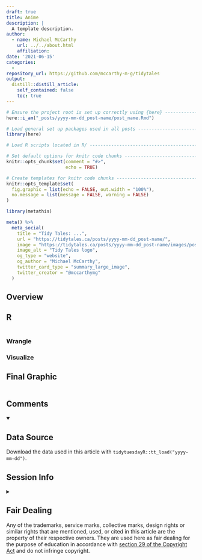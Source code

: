 ```yaml
---
draft: true
title: Anime
description: |
  A template description.
author:
  - name: Michael McCarthy 
    url: ../../about.html
    affiliation: 
date: '2021-06-15'
categories:
  - 
repository_url: https://github.com/mccarthy-m-g/tidytales
output:
  distill::distill_article:
    self_contained: false
    toc: true
---
```


```r
# Ensure the project root is set up correctly using {here} --------------------
here::i_am("_posts/yyyy-mm-dd_post-name/post_name.Rmd")

# Load general set up packages used in all posts ------------------------------
library(here)

# Load R scripts located in R/ ------------------------------------------------

# Set default options for knitr code chunks -----------------------------------
knitr::opts_chunk$set(comment = "#>",
                      echo = TRUE)

# Create templates for knitr code chunks --------------------------------------
knitr::opts_template$set(
  fig.graphic = list(echo = FALSE, out.width = "100%"),
  no.message = list(message = FALSE, warning = FALSE)
)
```

```r
library(metathis)

meta() %>%
  meta_social(
    title = "Tidy Tales: ...",
    url = "https://tidytales.ca/posts/yyyy-mm-dd_post-name/",
    image = "https://tidytales.ca/posts/yyyy-mm-dd_post-name/images/post-name_twittercard.png",
    image_alt = "Tidy Tales logo",
    og_type = "website",
    og_author = "Michael McCarthy",
    twitter_card_type = "summary_large_image",
    twitter_creator = "@mccarthymg"
  )
```

## Overview

## R

```r

```

### Wrangle

### Visualize

## Final Graphic

```r

```

## Comments {.appendix}

<details open class="comment-section">
   <summary>
   </summary>
</details>

## Data Source {.appendix}

Download the data used in this article with `tidytuesdayR::tt_load("yyyy-mm-dd")`.

## Session Info {.appendix}

<details class="session-info">
   <summary>
   </summary>
```r
sessionInfo()
```
</details>

## Fair Dealing {.appendix}

Any of the trademarks, service marks, collective marks, design rights or similar rights that are mentioned, used, or cited in this article are the property of their respective owners. They are used here as fair dealing for the purpose of education in accordance with [section 29 of the Copyright Act](https://laws-lois.justice.gc.ca/eng/acts/c-42/page-8.html#h-103270) and do not infringe copyright.
